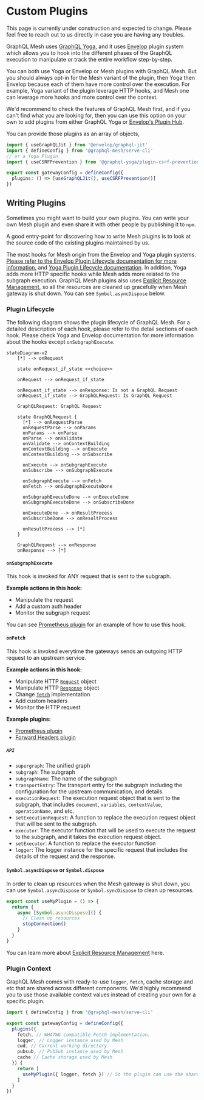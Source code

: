 
# Custom Plugins

<Callout>
  This page is currently under construction and expected to change. Please feel free to reach out to
  us directly in case you are having any troubles.
</Callout>

GraphQL Mesh uses
[GraphQL Yoga](https://the-guild.dev/graphql/yoga-server/docs/features/envelop-plugins), and it uses
[Envelop](https://the-guild.dev/graphql/envelop) plugin system which allows you to hook into the
different phases of the GraphQL execution to manipulate or track the entire workflow step-by-step.

<Callout>
You can both use Yoga or Envelop or Mesh plugins with GraphQL Mesh.
But you should always opt-in for the Mesh variant of the plugin, then Yoga then Envelop because each of them have more control over the execution.
For example, Yoga variant of the plugin leverage HTTP hooks, and Mesh one can leverage more hooks and more control over the context.

We'd recommend to check the features of GraphQL Mesh first, and if you can't find what you are
looking for, then you can use this option on your own to add plugins from either GraphQL Yoga or
[Envelop's Plugin Hub](https://the-guild.dev/graphql/envelop/plugins).

</Callout>

You can provide those plugins as an array of objects,

```ts filename="gateway.config.ts" {7}
import { useGraphQLJit } from '@envelop/graphql-jit'
import { defineConfig } from '@graphql-mesh/serve-cli'
// or a Yoga Plugin
import { useCSRFPrevention } from '@graphql-yoga/plugin-csrf-prevention'

export const gatewayConfig = defineConfig({
  plugins: () => [useGraphQLJit(), useCSRFPrevention()]
})
```

## Writing Plugins

Sometimes you might want to build your own plugins. You can write your own Mesh plugin and even
share it with other people by publishing it to `npm`.

<Callout>
  A good entry-point for discovering how to write Mesh plugins is to look at the source code of the
  existing plugins maintained by us.
</Callout>

The most hooks for Mesh origin from the Envelop and Yoga plugin systems.
[Please refer to the Envelop Plugin Lifecycle documentation for more information.](https://the-guild.dev/graphql/envelop/docs/plugins/lifecycle)
and
[Yoga Plugin Lifecycle documentation](https://the-guild.dev/graphql/yoga-server/docs/features/envelop-plugins).
In addition, Yoga adds more HTTP specific hooks while Mesh adds more related to the subgraph
execution. GraphQL Mesh plugins also uses
[Explicit Resource Management](https://www.typescriptlang.org/docs/handbook/release-notes/typescript-5-2.html),
so all the resources are cleaned up gracefully when Mesh gateway is shut down. You can see
`Symbol.asyncDispose` below.

### Plugin Lifecycle

The following diagram shows the plugin lifecycle of GraphQL Mesh. For a detailed description of each
hook, please refer to the detail sections of each hook. Please check Yoga and Envelop documentation
for more information about the hooks except `onSubgraphExecute`.

```mermaid
stateDiagram-v2
    [*] --> onRequest

    state onRequest_if_state <<choice>>

    onRequest --> onRequest_if_state

    onRequest_if_state --> onResponse: Is not a GraphQL Request
    onRequest_if_state --> GraphQLRequest: Is GraphQL Request

    GraphQLRequest: GraphQL Request

    state GraphQLRequest {
      [*] --> onRequestParse
      onRequestParse --> onParams
      onParams --> onParse
      onParse --> onValidate
      onValidate --> onContextBuilding
      onContextBuilding --> onExecute
      onContextBuilding --> onSubscribe

      onExecute --> onSubgraphExecute
      onSubscribe --> onSubgraphExecute

      onSubgraphExecute --> onFetch
      onFetch --> onSubgraphExecuteDone

      onSubgraphExecuteDone --> onExecuteDone
      onSubgraphExecuteDone --> onSubscribeDone

      onExecuteDone --> onResultProcess
      onSubscribeDone --> onResultProcess

      onResultProcess --> [*]
    }

    GraphQLRequest --> onResponse
    onResponse --> [*]

```

#### `onSubgraphExecute`

This hook is invoked for ANY request that is sent to the subgraph.

**Example actions in this hook:**

- Manipulate the request
- Add a custom auth header
- Monitor the subgraph request

You can see [Prometheus plugin](/v1/serve/plugins/monitoring-tracing/prometheus) for an example of
how to use this hook.

#### `onFetch`

This hook is invoked everytime the gateways sends an outgoing HTTP request to an upstream service.

**Example actions in this hook:**

- Manipulate HTTP [`Request`](https://developer.mozilla.org/en-US/docs/Web/API/Request) object
- Manipulate HTTP [`Response`](https://developer.mozilla.org/en-US/docs/Web/API/Response) object
- Change [`fetch`](https://developer.mozilla.org/en-US/docs/Web/API/Fetch_API) implementation
- Add custom headers
- Monitor the HTTP request

**Example plugins:**

- [Prometheus plugin](/v1/serve/plugins/monitoring-tracing/prometheus)
- [Forward Headers plugin](/v1/serve/plugins/auth/forward-headers)

##### `API`

- `supergraph`: The unified graph
- `subgraph`: The subgraph
- `subgraphName`: The name of the subgraph
- `transportEntry`: The transport entry for the subgraph including the configuration for the
  upstream communication, and details.
- `executionRequest`: The execution request object that is sent to the subgraph, that includes
  `document`, `variables`, `contextValue`, `operationName`, and etc.
- `setExecutionRequest`: A function to replace the execution request object that will be sent to the
  subgraph.
- `executor`: The executor function that will be used to execute the request to the subgraph, and it
  takes the execution request object.
- `setExecutor`: A function to replace the executor function
- `logger`: The logger instance for the specific request that includes the details of the request
  and the response.

#### `Symbol.asyncDispose` or `Symbol.dispose`

In order to clean up resources when the Mesh gateway is shut down, you can use `Symbol.asyncDispose`
or `Symbol.syncDispose` to clean up resources.

```ts
export const useMyPlugin = () => {
  return {
    async [Symbol.asyncDispose]() {
      // Clean up resources
      stopConnection()
    }
  }
}
```

You can learn more about
[Explicit Resource Management](https://www.typescriptlang.org/docs/handbook/release-notes/typescript-5-2.html#using-declarations-and-explicit-resource-management)
here.

### Plugin Context

GraphQL Mesh comes with ready-to-use `logger`, `fetch`, cache storage and etc that are shared across
different components. We'd highly recommend you to use those available context values instead of
creating your own for a specific plugin.

```ts filename="gateway.config.ts"
import { defineConfig } from '@graphql-mesh/serve-cli'

export const gatewayConfig = defineConfig({
  plugins({
    fetch, // WHATWG compatible Fetch implementation.
    logger, // Logger instance used by Mesh
    cwd, // Current working directory
    pubsub, // PubSub instance used by Mesh
    cache // Cache storage used by Mesh
  }) {
    return [
      useMyPlugin({ logger, fetch }) // So the plugin can use the shared logger and fetch
    ]
  }
})
```
